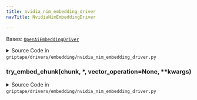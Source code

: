 ```yaml
---
title: nvidia_nim_embedding_driver
navTitle: NvidiaNimEmbeddingDriver

---
```


<span id="griptape.drivers.embedding.nvidia_nim_embedding_driver.NvidiaNimEmbeddingDriver"></span>

Bases:
 [`OpenAiEmbeddingDriver`](openai.mdx#griptape.drivers.embedding.openai.OpenAiEmbeddingDriver "OpenAiEmbeddingDriver (griptape.drivers.embedding.openai.OpenAiEmbeddingDriver)")

<details><summary>Source Code in <code>griptape&#47;drivers&#47;embedding&#47;nvidia_nim_embedding_driver.py</code></summary>

```python
@define
class NvidiaNimEmbeddingDriver(OpenAiEmbeddingDriver):
    """Nvidia Embedding Driver. The API is OpenAI compatible, but requires an extra parameter 'input_type'."""

    def try_embed_chunk(self, chunk: str, *, vector_operation: VectorOperation | None = None, **kwargs) -> list[float]:
        if vector_operation not in get_args(VectorOperation):
            raise ValueError(f"invalid value for vector_operation, must be one of {get_args(VectorOperation)}")

        extra_body = {
            "input_type": "query" if vector_operation == "query" else "passage",
        }

        return self.client.embeddings.create(**self._params(chunk), extra_body=extra_body).data[0].embedding
```

</details>

<span id="griptape.drivers.embedding.nvidia_nim_embedding_driver.NvidiaNimEmbeddingDriver.try_embed_chunk"></span>

### try_embed_chunk(chunk, \*, vector_operation=None, \*\*kwargs)

<details><summary>Source Code in <code>griptape&#47;drivers&#47;embedding&#47;nvidia_nim_embedding_driver.py</code></summary>

```python
def try_embed_chunk(self, chunk: str, *, vector_operation: VectorOperation | None = None, **kwargs) -> list[float]:
    if vector_operation not in get_args(VectorOperation):
        raise ValueError(f"invalid value for vector_operation, must be one of {get_args(VectorOperation)}")

    extra_body = {
        "input_type": "query" if vector_operation == "query" else "passage",
    }

    return self.client.embeddings.create(**self._params(chunk), extra_body=extra_body).data[0].embedding
```

</details>
